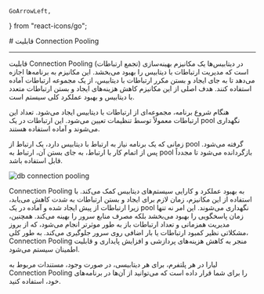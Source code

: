     GoArrowLeft,
} from "react-icons/go";

<Layout>
<Head>
<title>مستندات connection pooling در دیتابیس  - لیارا</title>
<meta property="og:title" content="مستندات خدمات رایانش ابری لیارا" />
<meta property="og:description" content="مستندات مربوط به ویژگی Connection Pooling در دیتابیس‌ها و نحوه استفاده از آن"  />
<meta property="og:image" content="https://media.liara.ir/logos/liara-poster.jpg" />
</Head>
# قابلیت Connection Pooling
<hr className="mb-2" />

قابلیت Connection Pooling (تجمع ارتباطات) در دیتابیس‌ها یک مکانیزم بهینه‌سازی است که مدیریت ارتباطات با دیتابیس را بهبود می‌بخشد. این مکانیزم به برنامه‌ها اجازه می‌دهد تا به جای ایجاد و بستن مکرر ارتباطات با دیتابیس، از یک مجموعه ارتباطات آماده استفاده کنند. 
هدف اصلی از این مکانیزم کاهش هزینه‌های ایجاد و بستن ارتباطات متعدد با دیتابیس و بهبود عملکرد کلی سیستم است.


<Section id="how-connection-pooling-works" title="نحوه عملکرد Connection Pooling" />
هنگام شروع برنامه، مجموعه‌ای از ارتباطات با دیتابیس ایجاد می‌شود. تعداد این ارتباطات معمولاً توسط تنظیمات تعیین می‌شود.
این ارتباطات در یک pool نگهداری می‌شوند و آماده استفاده هستند.
<div className="h-2" />

زمانی که یک برنامه نیاز به ارتباط با دیتابیس دارد، یک ارتباط از pool گرفته می‌شود.
پس از اتمام کار با ارتباط، به جای بستن آن، ارتباط به pool بازگردانده می‌شود تا مجدداً قابل استفاده باشد.

<div className="h-4" />
<img src="https://media.liara.ir/docs/how-connection-pooling-works.png" alt="db connection pooling"/>
<div className="h-4" />

Connection Pooling به بهبود عملکرد و کارایی سیستم‌های دیتابیس کمک می‌کند. با استفاده از این مکانیزم، زمان لازم برای ایجاد و بستن ارتباطات به شدت کاهش می‌یابد، زیرا ارتباطات از پیش ایجاد شده و آماده در یک pool نگهداری می‌شوند. این امر نه تنها زمان پاسخگویی را بهبود می‌بخشد بلکه مصرف منابع سرور را بهینه می‌کند. همچنین، مدیریت همزمانی و تعداد ارتباطات باز به طور موثرتر انجام می‌شود، که از بروز مشکلاتی نظیر کمبود ارتباطات یا بار اضافی روی سرور جلوگیری می‌کند. به طور کلی، Connection Pooling منجر به کاهش هزینه‌های پردازشی و افزایش پایداری و قابلیت اطمینان سیستم می‌شود.

<div className="h-4" />
<Alert variant="info">
<p>
لیارا در هر پلتفرم، برای هر دیتابیسی، در صورت وجود، مستندات مربوط به Connection Pooling را برای شما قرار داده است که می‌توانید از آن‌ها در برنامه‌های خود، استفاده کنید. 
</p>
</Alert>







</Layout>